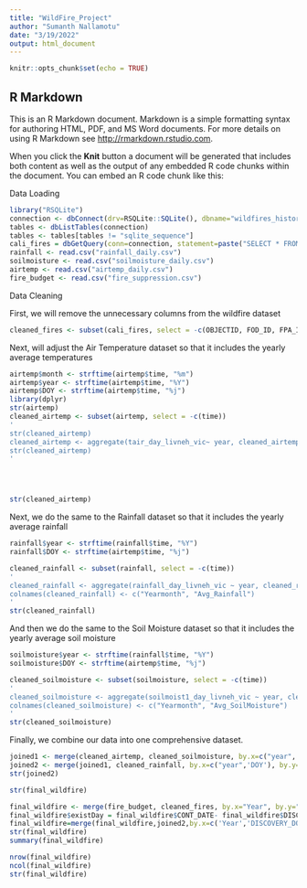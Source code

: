 ```yaml
---
title: "WildFire_Project"
author: "Sumanth Nallamotu"
date: "3/19/2022"
output: html_document
---
```


```r
knitr::opts_chunk$set(echo = TRUE)
```

## R Markdown

This is an R Markdown document. Markdown is a simple formatting syntax for authoring HTML, PDF, and MS Word documents. For more details on using R Markdown see <http://rmarkdown.rstudio.com>.

When you click the **Knit** button a document will be generated that includes both content as well as the output of any embedded R code chunks within the document. You can embed an R code chunk like this:

Data Loading
```r
library("RSQLite")
connection <- dbConnect(drv=RSQLite::SQLite(), dbname="wildfires_historic.sqlite")
tables <- dbListTables(connection)
tables <- tables[tables != "sqlite_sequence"]
cali_fires = dbGetQuery(conn=connection, statement=paste("SELECT * FROM 'Fires' WHERE STATE = 'CA'"))
rainfall <- read.csv("rainfall_daily.csv")
soilmoisture <- read.csv("soilmoisture_daily.csv")
airtemp <- read.csv("airtemp_daily.csv")
fire_budget <- read.csv("fire_suppression.csv")
```

Data Cleaning

First, we will remove the unnecessary columns from the wildfire dataset
```r
cleaned_fires <- subset(cali_fires, select = -c(OBJECTID, FOD_ID, FPA_ID, SOURCE_SYSTEM_TYPE, SOURCE_SYSTEM, NWCG_REPORTING_AGENCY, NWCG_REPORTING_UNIT_ID, NWCG_REPORTING_UNIT_NAME, SOURCE_REPORTING_UNIT, SOURCE_REPORTING_UNIT_NAME, LOCAL_FIRE_REPORT_ID, LOCAL_INCIDENT_ID, FIRE_CODE, ICS_209_INCIDENT_NUMBER, ICS_209_NAME, MTBS_ID, MTBS_FIRE_NAME, COMPLEX_NAME, OWNER_CODE, OWNER_DESCR, Shape, COUNTY, FIPS_CODE, FIPS_NAME, FIRE_NAME,  LATITUDE, LONGITUDE,DISCOVERY_TIME,CONT_TIME))
```

Next, will adjust the Air Temperature dataset so that it includes the yearly average temperatures
```r
airtemp$month <- strftime(airtemp$time, "%m")
airtemp$year <- strftime(airtemp$time, "%Y")
airtemp$DOY <- strftime(airtemp$time, "%j")
library(dplyr)
str(airtemp)
cleaned_airtemp <- subset(airtemp, select = -c(time))
'
str(cleaned_airtemp)
cleaned_airtemp <- aggregate(tair_day_livneh_vic~ year, cleaned_airtemp, mean)
str(cleaned_airtemp)
'




str(cleaned_airtemp)
```

Next, we do the same to the Rainfall dataset so that it includes the yearly average rainfall
```r

rainfall$year <- strftime(rainfall$time, "%Y")
rainfall$DOY <- strftime(airtemp$time, "%j")

cleaned_rainfall <- subset(rainfall, select = -c(time))
'
cleaned_rainfall <- aggregate(rainfall_day_livneh_vic ~ year, cleaned_rainfall, mean)
colnames(cleaned_rainfall) <- c("Yearmonth", "Avg_Rainfall")
'
str(cleaned_rainfall)

```

And then we do the same to the Soil Moisture dataset so that it includes the yearly average soil moisture
```r
soilmoisture$year <- strftime(rainfall$time, "%Y")
soilmoisture$DOY <- strftime(airtemp$time, "%j")

cleaned_soilmoisture <- subset(soilmoisture, select = -c(time))
'
cleaned_soilmoisture <- aggregate(soilmoist1_day_livneh_vic ~ year, cleaned_soilmoisture, mean)
colnames(cleaned_soilmoisture) <- c("Yearmonth", "Avg_SoilMoisture")
'
str(cleaned_soilmoisture)
```

Finally, we combine our data into one comprehensive dataset.
```r
joined1 <- merge(cleaned_airtemp, cleaned_soilmoisture, by.x=c("year",'DOY'), by.y=c("year",'DOY'))
joined2 <- merge(joined1, cleaned_rainfall, by.x=c("year",'DOY'), by.y=c("year",'DOY'))
str(joined2)

str(final_wildfire)

final_wildfire <- merge(fire_budget, cleaned_fires, by.x="Year", by.y="FIRE_YEAR")
final_wildfire$existDay = final_wildfire$CONT_DATE- final_wildfire$DISCOVERY_DATE
final_wildfire=merge(final_wildfire,joined2,by.x=c('Year','DISCOVERY_DOY'),by.y=c('year','DOY'))
str(final_wildfire)
summary(final_wildfire)
```

```r
nrow(final_wildfire)
ncol(final_wildfire)
str(final_wildfire)
```